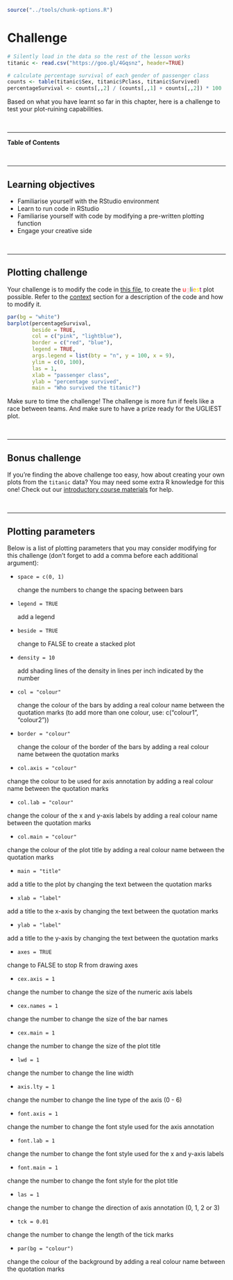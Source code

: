 
```r
source("../tools/chunk-options.R")
```

# Challenge 

```r
# Silently load in the data so the rest of the lesson works
titanic <- read.csv("https://goo.gl/4Gqsnz", header=TRUE)

# calculate percentage survival of each gender of passenger class
counts <- table(titanic$Sex, titanic$Pclass, titanic$Survived)
percentageSurvival <- counts[,,2] / (counts[,,1] + counts[,,2]) * 100
```

Based on what you have learnt so far in this chapter, here is a challenge to test your plot-ruining capabilities.

<br>

--- 

**Table of Contents**

<!-- toc -->

<br>

---

## Learning objectives

* Familiarise yourself with the RStudio environment
* Learn to run code in RStudio
* Familiarise yourself with code by modifying a pre-written plotting function
* Engage your creative side

<br>

---

## Plotting challenge

Your challenge is to modify the code in [this file](plottingChallenge.R), to create the <span style="color:red">u</span><span style="color:pink">g</span><span style="color:green">l</span><span style="color:blue">i</span><span style="color:orange">e</span><span style="color:yellow">s</span><span style="color:purple">t</span> plot possible. Refer to the [context](context.html) section for a description of the code and how to modify it.

<!--sec data-title="Example of a pretty plot" data-id="tip1" data-show=true data-collapse=true ces-->
```r
par(bg = "white")
barplot(percentageSurvival, 
        beside = TRUE, 
        col = c("pink", "lightblue"),
        border = c("red", "blue"),
        legend = TRUE, 
        args.legend = list(bty = "n", y = 100, x = 9), 
        ylim = c(0, 100),  
        las = 1,
        xlab = "passenger class", 
        ylab = "percentage survived", 
        main = "Who survived the titanic?")
```
<!--endsec-->

<!--sec data-title="Teaching Tip: Use a timer" data-id="tip2" data-show=true data-collapse=true ces-->

Make sure to time the challenge! The challenge is more fun if feels like a race between teams. And make sure to have a prize ready for the UGLIEST plot.

<!--endsec-->

<br>

---

## Bonus challenge

If you're finding the above challenge too easy, how about creating your own plots from the `titanic` data? You may need some extra R knowledge for this one! Check out our [introductory course materials](https://nikkirubinstein.gitbooks.io/resguides-introductory-r-workshop/content/) for help. 

<br>

---

## Plotting parameters 

Below is a list of plotting parameters that you may consider modifying for this challenge (don't forget to add a comma before each additional argument):

* `space = c(0, 1)` 
  
  change the numbers to change the spacing between bars

* `legend = TRUE`  

  add a legend

* `beside = TRUE`  	

  change to FALSE to create a stacked plot

* `density = 10`       	

  add shading lines of the density in lines per inch indicated by the number

* `col = "colour"`     	

  change the colour of the bars by adding a real colour name between the quotation marks (to add more than one colour, use: c("colour1", "colour2"))

* `border = "colour"`  

  change the colour of the border of the bars by adding a real colour name between the quotation marks

* `col.axis = "colour"`

 change the colour to be used for axis annotation by adding a real colour name between the quotation marks

* `col.lab = "colour"`

 change the colour of the x and y-axis labels by adding a real colour name between the quotation marks

* `col.main = "colour"`

 change the colour of the plot title by adding a real colour name between the quotation marks

* `main = "title"`       	

 add a title to the plot by changing the text between the quotation marks

* `xlab = "label"`      	

 add a title to the x-axis by changing the text between the quotation marks

* `ylab = "label"`      	

 add a title to the y-axis by changing the text between the quotation marks

* `axes = TRUE`     	

 change to FALSE to stop R from drawing axes

* `cex.axis = 1`        	

 change the number to change the size of the numeric axis labels

* `cex.names = 1`  	

 change the number to change the size of the bar names

* `cex.main = 1`      	

 change the number to change the size of the plot title

* `lwd = 1`                	

 change the number to change the line width

* `axis.lty = 1`          

 change the number to change the line type of the axis (0 - 6)

* `font.axis = 1`       	

 change the number to change the font style used for the axis annotation

* `font.lab = 1`         	

 change the number to change the font style used for the x and y-axis labels

* `font.main = 1`     	

 change the number to change the font style for the plot title

* `las = 1`                

 change the number to change the direction of axis annotation (0, 1, 2 or 3)

* `tck = 0.01`       	

 change the number to change the length of the tick marks

* `par(bg = "colour")` 

 change the colour of the background by adding a real colour name between the quotation marks
